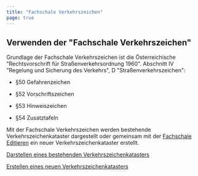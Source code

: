 ```yaml
---
title: "Fachschale Verkehrszeichen"
page: true
---
```

## Verwenden der &quot;Fachschale Verkehrszeichen&quot;

Grundlage der Fachschale Verkehrszeichen ist die &#214;sterreichische &quot;Rechtsvorschrift f&#252;r Stra&#223;enverkehrsordnung 1960&quot;. Abschnitt IV &quot;Regelung und Sicherung des Verkehrs&quot;, D &quot;Stra&#223;enverkehrszeichen&quot;:

- &#167;50 Gefahrenzeichen

- &#167;52 Vorschriftszeichen

- &#167;53 Hinweiszeichen

- &#167;54 Zusatztafeln



Mit der Fachschale Verkehrszeichen werden bestehende Verkehrszeichenkataster dargestellt oder gemeinsam mit der [Fachschale Editieren](../fachschaleeditieren/allgemein)
 ein neuer Verkehrszeichenkataster erstellt.

[Darstellen eines bestehenden Verkehrszeichenkatasters](../fachschaleverkehrszeichen/darstelleneinesbestehendenverkehrszeichenkatasters)


[Erstellen eines neuen Verkehrszeichenkatasters](../fachschaleverkehrszeichen/erstelleneinesneuenverkehrszeichenkatasters)



